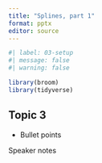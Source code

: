 ```yaml
---
title: "Splines, part 1"
format: pptx
editor: source
---
```


```r
#| label: 03-setup
#| message: false
#| warning: false

library(broom)
library(tidyverse)
```


## Topic 3

-   Bullet points

::: notes

Speaker notes
:::


